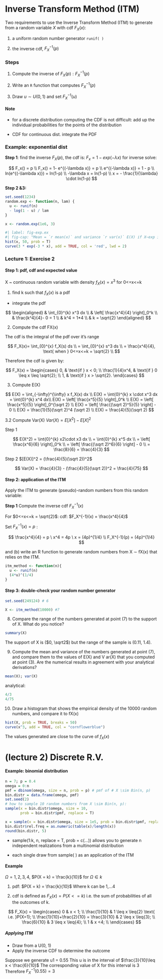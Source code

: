 # Inverse Transform Method (ITM)

Two requirements to use the Inverse Transform Method (ITM) to generate from a random variable $X$ with cdf $F_X(x)$:

1.  a uniform random number generator `runif( )`

2.  the inverse cdf, $F^{−1}_X(p)$

::: callout-tip
### Steps

1.  Compute the inverse of $F_X(p):F^{−1}_X(p)$

2.  Write an `R` function that computes $F^{−1}_X(p)$

3.  Draw $u \sim U(0, 1)$ and set $F^{−1}_X(u)$
:::

#### Note

-   for a discrete distribution computing the CDF is not difficult: add up the individual probabilities for the points of the distribution

-   CDF for continuous dist. integrate the PDF

### Example: exponential dist

**Step 1**: find the inverse $F_X(p)$, the cdf is: $F_x = 1- exp(-\lambda x)$ for inverse solve:

$$
F_x() = p  \\
F_x() = 1- e^{(-\lambda x)} = p \\
e^{(-\lambda x)} = 1 - p \\
ln(e^{(-\lambda x)}) = ln(1-p) \\
-\lambda x = ln(1-p) \\
x = - \frac{1}{\lambda} \cdot ln(1-p)
$$

**Step 2 &3:**

```r
set.seed(1234)
random.exp <- function(n, lam) {
  u <- runif(n)
  - log(1 - u) / lam
}

x <- random.exp(1e6, 3)
```

```r
#| label: fig-exp.ex
#| fig-cap: "Mean = `r mean(x)` and variance `r var(x)` E(X) if X~exp is 1/lam and var(x) should be 1/(lam^2)"
hist(x, 50, prob = T)
curve(3 * exp(-3 * x), add = TRUE, col = 'red', lwd = 2)

```

### Lecture 1: Exercise 2

#### Step 1: pdf, cdf and expected value

X \~ continuous random variable with density $f_X(x) = x^3$ for 0\<=x\<=k

1.  find k such that $f_X(x)$ is a pdf

-   integrate the pdf

$$
\begin{aligned}
& \int_{0}^{k} x^3 dx \\
& \left[ \frac{x^4}{4} \right]_0^k \\ 
& \frac{k^4}{4}- 0 = 1 \\
& k^4 = 1*4 \\
& k = \sqrt{2}
\end{aligned}
$$

2.  Compute the cdf FX(x)

The cdf is the integral of the pdf over it's range

$$
F_X(x)= \int_{0}^{x} f_X(s) ds \\
= \int_{0}^{x} s^3 ds \\
= \frac{x^4}{4}, \text{ when } 0<=x<=k = \sqrt{2}   \\ 
$$

Therefore the cdf is given by:

$$
F_X(x) = 
\begin{cases} 
0, & \text{if  } x < 0; \\
\frac{1}{4}x^4, & \text{if  } 0 \leq x \leq \sqrt{2}; \\
1, & \text{if  } x > \sqrt{2}.
\end{cases}
$$

3.  Compute E(X)

$$
E(X) = \int_{-\infty}^{\infty} x f_X(x) dx \\
E(X) = \int{0}^{k} x \cdot x^3 dx = \int{0}^{k} x^4 dx\\
E(X) = \left[ \frac{x^5}{5} \right]_0^k \\
E(X) = \left[ \frac{x^5}{5} \right]_0^{\sqrt 2} \\
E(X) = \left[ \frac{(\sqrt 2)^5}{5} \right] - 0 \\
E(X) = \frac{1}{5}(\sqrt 2)^4 (\sqrt 2) \\ 
E(X) = \frac{4}{5}(\sqrt 2)
$$

3.2 Compute Var(X) $Var(X) = E[X^2] -E[X]^2$

Step 1

$$
E(X^2) = \int{0}^{k} x2\cdot x3 dx \\
= \int{0}^{k} x^5 dx \\
= \left[ \frac{x^6}{6} \right]_0^k \\
= \left[ \frac{(\sqrt 2)^6}{6} \right] - 0 \\
= \frac{8}{6} = \frac{4}{3} 
$$

Step 2 $[E(X)]^2 = (\frac{4}{5}(\sqrt 2))^2$

$$
Var(X) = \frac{4}{3} - (\frac{4}{5}(\sqrt 2))^2 = \frac{4}{75}
$$

#### Step 2: application of the ITM

Apply the ITM to generate (pseudo)-random numbers from this random variable:

**Step 1** Compute the inverse cdf $F^{−1}_X (x)$

For $0<=x<=k = \sqrt{2}$: cdf: $F_X^{-1}(x) = \frac{x^4}{4}$

Set $F_X^{-1}(x) = p$ :

$$
\frac{x^4}{4} = p \ x^4 = 4p \ x = (4p)^{1/4} \\
F_X^{-1}(p) = (4p)^{1/4}
$$

and (b) write an R function to generate random numbers from X ∼ fX(x) that relies on the ITM.

```r
itm_method <- function(n){
  u <- runif(n)
  (4*u)^(1/4)
}

```

#### Step 3: double-check your random number generator

```r
set.seed(249124) # 6

X <- itm_method(10000) #7

```

8.  Compare the range of the numbers generated at point (7) to the support of X. What do you notice?

```r
summary(X)
```

The support of X is ($0, \sqrt2$) but the range of the sample is (0.11, 1.4).

9.  Compute the mean and variance of the numbers generated at point (7), and compare them to the values of E(X) and V ar(X) that you computed at point (3). Are the numerical results in agreement with your analytical derivations?

```r
mean(X); var(X)
```

analytical:

```r
4/3
4/75
```

10. Draw a histogram that shows the empirical density of the 10000 random numbers, and compare it to fX(x)

```r
hist(X, prob = TRUE, breaks = 50)
curve(x^3, add = TRUE, col = "cornflowerblue")
```

The values generated are close to the curve of $f_X(x)$

# (lecture 2) Discrete R.V.

#### Example: binomial distribution

```r
n = 7; p = 0.4
omega = 0:n
pmf = dbinom(omega, size = n, prob = p) # pmf of # X \sim Bin(n, p)
bin.distr = data.frame(omega, pmf)
set.seed(2)
# how to sample 10 random numbers from X \sim Bin(n, p): 
sample(x = bin.distr$omega, size = 10,
       prob = bin.distr$pmf, replace = T)

x = sample(x = bin.distr$omega, size = 1e5, prob = bin.distr$pmf, replace = T)
bin.distr$rel.freq = as.numeric(table(x)/length(x)) 
round(bin.distr, 5)
```

-   sample(1:k, n, replace = T, prob = c(...)) allows you to generate n independent realizations from a multinomial distribution

-   each single draw from sample( ) as an application of the ITM

#### Example

$\Omega = {1, 2, 3, 4}$, $P(X = k) = \frac{k}{10}$ for $\Omega \in k$

1.  pdf: $P(X = k) = \frac{k}{10}$ Where k can be 1,...4

2.  cdf is defined as $F_X(x) = P(X <= k)$ i.e. the sum of probabilities of all the outcomes of k.

$$
F_X(x) =
\begin{cases} 
0                                         &  x < 1; \\
\frac{1}{10}                              & 1 \leq x \leq{2} 
                                                \text{ i.e.  }P(X=1); \\
\frac{1}{10}+\frac{2}{10} = \frac{3}{10}  & 2 \leq x \leq{3}; \\
\frac{6}{10}                              & 3 \leq x \leq{4}; \\
1                                         &  x <4; \\
\end{cases}
$$

##### Applying ITM

-   Draw from a U(0, 1)\
-   Apply the inverse CDF to determine the outcome

Suppose we generate u1 = 0.55 This u is in the interval of $\frac{3}{10}\leq x < \frac{6}{10}$ The corresponding value of X for this interval is 3 Therefore $F_X^{-1}(0.55) =3$
